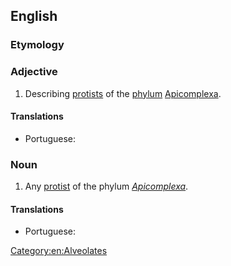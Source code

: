 ==English==

===Etymology===
{{suffix|en|Apicomplexa|n}}

===Adjective===
{{en-adj|-}}

# Describing [[protist]]s of the [[phylum]] [[Apicomplexa]].

====Translations====
{{trans-top|describing protists of the phylum ''Apicomplexa''}}
* Portuguese: {{t|pt|apicomplexo}}
{{trans-mid}}
{{trans-bottom}}

===Noun===
{{en-noun}}

# Any [[protist]] of the phylum ''[[Apicomplexa]]''.

====Translations====
{{trans-top|any protist of the phylum ''Apicomplexa''}}
* Portuguese: {{t|pt|apicomplexo|m}}
{{trans-mid}}
{{trans-bottom}}

[[Category:en:Alveolates]]